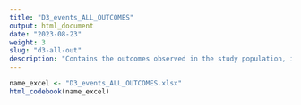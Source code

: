 ```yaml
---
title: "D3_events_ALL_OUTCOMES"
output: html_document
date: "2023-08-23"
weight: 3
slug: "d3-all-out"
description: "Contains the outcomes observed in the study population, including negative outcomes but excluding covid"
---
```


```r
name_excel <- "D3_events_ALL_OUTCOMES.xlsx"
html_codebook(name_excel)
```

